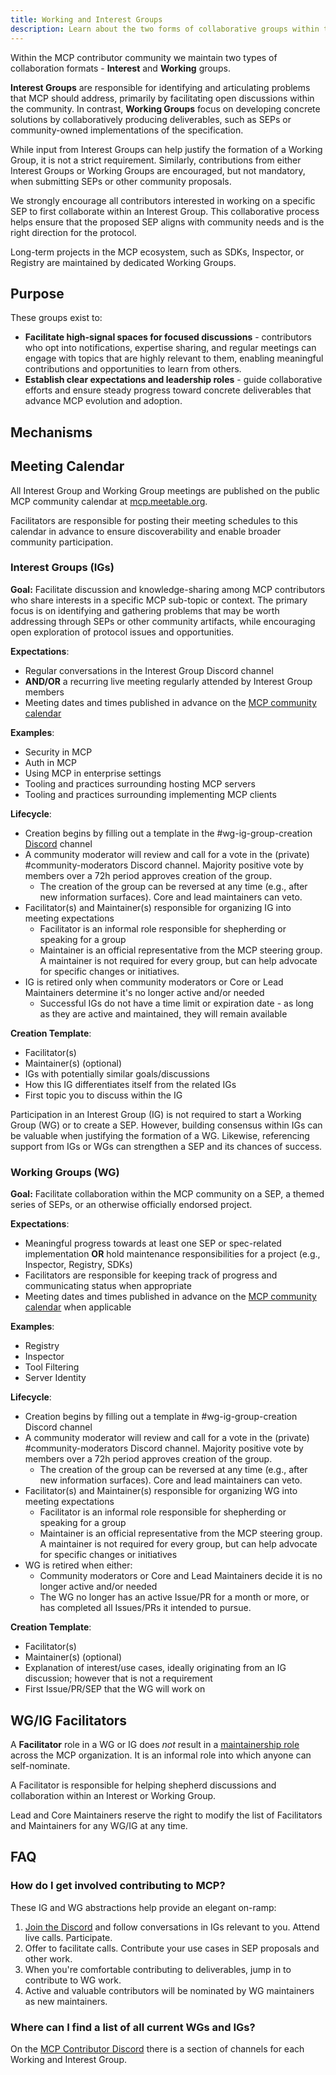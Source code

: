 ```yaml
---
title: Working and Interest Groups
description: Learn about the two forms of collaborative groups within the Model Context Protocol's governance structure - Working Groups and Interest Groups.
---
```


Within the MCP contributor community we maintain two types of collaboration formats - **Interest** and **Working** groups.

**Interest Groups** are responsible for identifying and articulating problems that MCP should address, primarily by facilitating open discussions within the community. In contrast, **Working Groups** focus on developing concrete solutions by collaboratively producing deliverables, such as SEPs or community-owned implementations of the specification.

While input from Interest Groups can help justify the formation of a Working Group, it is not a strict requirement. Similarly, contributions from either Interest Groups or Working Groups are encouraged, but not mandatory, when submitting SEPs or other community proposals.

We strongly encourage all contributors interested in working on a specific SEP to first collaborate within an Interest Group. This collaborative process helps ensure that the proposed SEP aligns with community needs and is the right direction for the protocol.

Long-term projects in the MCP ecosystem, such as SDKs, Inspector, or Registry are maintained by dedicated Working Groups.

## Purpose

These groups exist to:

- **Facilitate high-signal spaces for focused discussions** - contributors who opt into notifications, expertise sharing, and regular meetings can engage with topics that are highly relevant to them, enabling meaningful contributions and opportunities to learn from others.
- **Establish clear expectations and leadership roles** - guide collaborative efforts and ensure steady progress toward concrete deliverables that advance MCP evolution and adoption.

## Mechanisms

## Meeting Calendar

All Interest Group and Working Group meetings are published on the public MCP community calendar at [mcp.meetable.org](https://mcp.meetable.org/).

Facilitators are responsible for posting their meeting schedules to this calendar in advance to ensure discoverability and enable broader community participation.

### Interest Groups (IGs)

**Goal:** Facilitate discussion and knowledge-sharing among MCP contributors who share interests in a specific MCP sub-topic or context. The primary focus is on identifying and gathering problems that may be worth addressing through SEPs or other community artifacts, while encouraging open exploration of protocol issues and opportunities.

**Expectations**:

- Regular conversations in the Interest Group Discord channel
- **AND/OR** a recurring live meeting regularly attended by Interest Group members
- Meeting dates and times published in advance on the [MCP community calendar](https://mcp.meetable.org/)

**Examples**:

- Security in MCP
- Auth in MCP
- Using MCP in enterprise settings
- Tooling and practices surrounding hosting MCP servers
- Tooling and practices surrounding implementing MCP clients

**Lifecycle**:

- Creation begins by filling out a template in the \#wg-ig-group-creation [Discord](/community/communication#discord) channel
- A community moderator will review and call for a vote in the (private) \#community-moderators Discord channel. Majority positive vote by members over a 72h period approves creation of the group.
  - The creation of the group can be reversed at any time (e.g., after new information surfaces). Core and lead maintainers can veto.
- Facilitator(s) and Maintainer(s) responsible for organizing IG into meeting expectations
  - Facilitator is an informal role responsible for shepherding or speaking for a group
  - Maintainer is an official representative from the MCP steering group. A maintainer is not required for every group, but can help advocate for specific changes or initiatives.
- IG is retired only when community moderators or Core or Lead Maintainers determine it's no longer active and/or needed
  - Successful IGs do not have a time limit or expiration date - as long as they are active and maintained, they will remain available

**Creation Template**:

- Facilitator(s)
- Maintainer(s) (optional)
- IGs with potentially similar goals/discussions
- How this IG differentiates itself from the related IGs
- First topic you to discuss within the IG

Participation in an Interest Group (IG) is not required to start a Working Group (WG) or to create a SEP. However, building consensus within IGs can be valuable when justifying the formation of a WG. Likewise, referencing support from IGs or WGs can strengthen a SEP and its chances of success.

### Working Groups (WG)

**Goal:** Facilitate collaboration within the MCP community on a SEP, a themed series of SEPs, or an otherwise officially endorsed project.

**Expectations**:

- Meaningful progress towards at least one SEP or spec-related implementation **OR** hold maintenance responsibilities for a project (e.g., Inspector, Registry, SDKs)
- Facilitators are responsible for keeping track of progress and communicating status when appropriate
- Meeting dates and times published in advance on the [MCP community calendar](https://mcp.meetable.org/) when applicable

**Examples**:

- Registry
- Inspector
- Tool Filtering
- Server Identity

**Lifecycle**:

- Creation begins by filling out a template in \#wg-ig-group-creation Discord channel
- A community moderator will review and call for a vote in the (private) \#community-moderators Discord channel. Majority positive vote by members over a 72h period approves creation of the group.
  - The creation of the group can be reversed at any time (e.g., after new information surfaces). Core and lead maintainers can veto.
- Facilitator(s) and Maintainer(s) responsible for organizing WG into meeting expectations
  - Facilitator is an informal role responsible for shepherding or speaking for a group
  - Maintainer is an official representative from the MCP steering group. A maintainer is not required for every group, but can help advocate for specific changes or initiatives
- WG is retired when either:
  - Community moderators or Core and Lead Maintainers decide it is no longer active and/or needed
  - The WG no longer has an active Issue/PR for a month or more, or has completed all Issues/PRs it intended to pursue.

**Creation Template**:

- Facilitator(s)
- Maintainer(s) (optional)
- Explanation of interest/use cases, ideally originating from an IG discussion; however that is not a requirement
- First Issue/PR/SEP that the WG will work on

## WG/IG Facilitators

A **Facilitator** role in a WG or IG does _not_ result in a [maintainership role](https://github.com/modelcontextprotocol/modelcontextprotocol/blob/main/MAINTAINERS.md) across the MCP organization. It is an informal role into which anyone can self-nominate.

A Facilitator is responsible for helping shepherd discussions and collaboration within an Interest or Working Group.

Lead and Core Maintainers reserve the right to modify the list of Facilitators and Maintainers for any WG/IG at any time.

## FAQ

### How do I get involved contributing to MCP?

These IG and WG abstractions help provide an elegant on-ramp:

1. [Join the Discord](/community/communication#discord) and follow conversations in IGs relevant to you. Attend live calls. Participate.
2. Offer to facilitate calls. Contribute your use cases in SEP proposals and other work.
3. When you're comfortable contributing to deliverables, jump in to contribute to WG work.
4. Active and valuable contributors will be nominated by WG maintainers as new maintainers.

### Where can I find a list of all current WGs and IGs?

On the [MCP Contributor Discord](/community/communication#discord) there is a section of channels for each Working and Interest Group.
